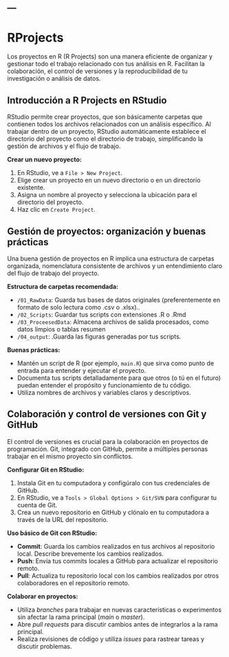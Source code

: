 ---
---

# RProjects {#rprojects}



Los proyectos en R (R Projects) son una manera eficiente de organizar y gestionar todo el trabajo relacionado con tus análisis en R. Facilitan la colaboración, el control de versiones y la reproducibilidad de tu investigación o análisis de datos.

## Introducción a R Projects en RStudio

RStudio permite crear proyectos, que son básicamente carpetas que contienen todos los archivos relacionados con un análisis específico. Al trabajar dentro de un proyecto, RStudio automáticamente establece el directorio del proyecto como el directorio de trabajo, simplificando la gestión de archivos y el flujo de trabajo.

**Crear un nuevo proyecto:**

1. En RStudio, ve a `File > New Project`.
2. Elige crear un proyecto en un nuevo directorio o en un directorio existente.
3. Asigna un nombre al proyecto y selecciona la ubicación para el directorio del proyecto.
4. Haz clic en `Create Project`.

## Gestión de proyectos: organización y buenas prácticas

Una buena gestión de proyectos en R implica una estructura de carpetas organizada, nomenclatura consistente de archivos y un entendimiento claro del flujo de trabajo del proyecto.

**Estructura de carpetas recomendada:**

- `/01_RawData`: Guarda tus bases de datos originales (preferentemente en formato de solo lectura como .csv o .xlsx)..
- `/02_Scripts`: Guardar tus scripts con extensiones .R o .Rmd 
- `/03_ProceesedData`: Almacena archivos de salida procesados, como datos limpios o tablas resumen
- `/04_output`: .Guarda las figuras generadas por tus scripts.

**Buenas prácticas:**

- Mantén un script de R (por ejemplo, `main.R`) que sirva como punto de entrada para entender y ejecutar el proyecto.
- Documenta tus scripts detalladamente para que otros (o tú en el futuro) puedan entender el propósito y funcionamiento de tu código.
- Utiliza nombres de archivos y variables claros y descriptivos.

## Colaboración y control de versiones con Git y GitHub

El control de versiones es crucial para la colaboración en proyectos de programación. Git, integrado con GitHub, permite a múltiples personas trabajar en el mismo proyecto sin conflictos.

**Configurar Git en RStudio:**

1. Instala Git en tu computadora y configúralo con tus credenciales de GitHub.
2. En RStudio, ve a `Tools > Global Options > Git/SVN` para configurar tu cuenta de Git.
3. Crea un nuevo repositorio en GitHub y clónalo en tu computadora a través de la URL del repositorio.

**Uso básico de Git con RStudio:**

- **Commit**: Guarda los cambios realizados en tus archivos al repositorio local. Describe brevemente los cambios realizados.
- **Push**: Envía tus commits locales a GitHub para actualizar el repositorio remoto.
- **Pull**: Actualiza tu repositorio local con los cambios realizados por otros colaboradores en el repositorio remoto.

**Colaborar en proyectos:**

- Utiliza *branches* para trabajar en nuevas características o experimentos sin afectar la rama principal (*main* o *master*).
- Abre *pull requests* para discutir cambios antes de integrarlos a la rama principal.
- Realiza revisiones de código y utiliza *issues* para rastrear tareas y discutir problemas.
